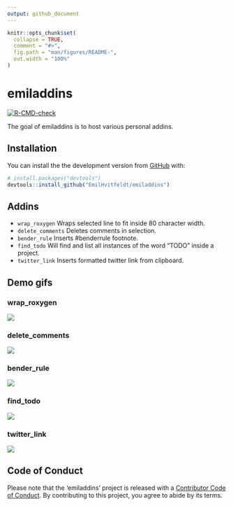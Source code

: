 ```yaml
---
output: github_document
---
```


<!-- README.md is generated from README.Rmd. Please edit that file -->

```r
knitr::opts_chunk$set(
  collapse = TRUE,
  comment = "#>",
  fig.path = "man/figures/README-",
  out.width = "100%"
)
```
# emiladdins

<!-- badges: start -->
[![R-CMD-check](https://github.com/EmilHvitfeldt/ehhaddins/workflows/R-CMD-check/badge.svg)](https://github.com/EmilHvitfeldt/ehhaddins/actions)
<!-- badges: end -->

The goal of emiladdins is to host various personal addins.

## Installation

You can install the the development version from [GitHub](https://github.com/) with:

``` r
# install.packages("devtools")
devtools::install_github("EmilHvitfeldt/emiladdins")
```

## Addins

- `wrap_roxygen` Wraps selected line to fit inside 80 character width.
- `delete_comments` Deletes comments in selection.
- `bender_rule` Inserts #benderrule footnote.
- `find_todo` Will find and list all instances of the word "TODO" inside a project.
- `twitter_link` Inserts formatted twitter link from clipboard.

## Demo gifs

### wrap_roxygen

![](gifs/wrap_roxygen.gif)

### delete_comments

![](gifs/delete_comments.gif)

### bender_rule

![](gifs/bender_rule.gif)

### find_todo

![](gifs/find_todo.gif)

### twitter_link

![](gifs/twitter_link.gif)

## Code of Conduct

Please note that the 'emiladdins' project is released with a [Contributor Code of Conduct](CODE_OF_CONDUCT.md). By contributing to this project, you agree to abide by its terms.
